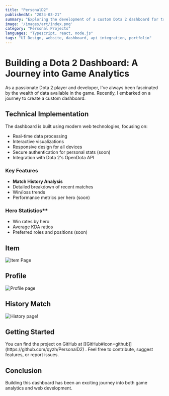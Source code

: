 ```yaml
---
title: "PersonalD2"
publishedAt: "2024-03-21"
summary: "Exploring the development of a custom Dota 2 dashboard for tracking game statistics"
image: '/images/art/index.png'
category: "Personal Projects"
languages: "Typescript, react, node.js"
tags: "UI Design, website, dashboard, api integration, portfolio"
---
```


# Building a Dota 2 Dashboard: A Journey into Game Analytics

<p>As a passionate Dota 2 player and developer, I've always been fascinated by the wealth of data available in the game. Recently, I embarked on a journey to create a custom dashboard.</p>


## Technical Implementation
The dashboard is built using modern web technologies, focusing on:
- Real-time data processing
- Interactive visualizations
- Responsive design for all devices
- Secure authentication for personal stats (soon)
- Integration with Dota 2's OpenDota API


### Key Features
- **Match History Analysis**
- Detailed breakdown of recent matches
- Win/loss trends
- Performance metrics per hero (soon)

### Hero Statistics**
- Win rates by hero
- Average KDA ratios
- Preferred roles and positions (soon)

## Item
<img alt="Item Page" src='/images/art/item.png'/>

## Profile
<img alt="Profile page" src='/images/art/pddrofile.png'/>

## History Match
<img alt="History page!" src='/images/art/history.png'/>

## Getting Started
<p>You can find the project on GitHub at [[GitHub#icon=github]](https://github.com/qyzh/PersonalD2) . Feel free to contribute, suggest features, or report issues.</p>

## Conclusion
<p>Building this dashboard has been an exciting journey into both game analytics and web development.</p>
